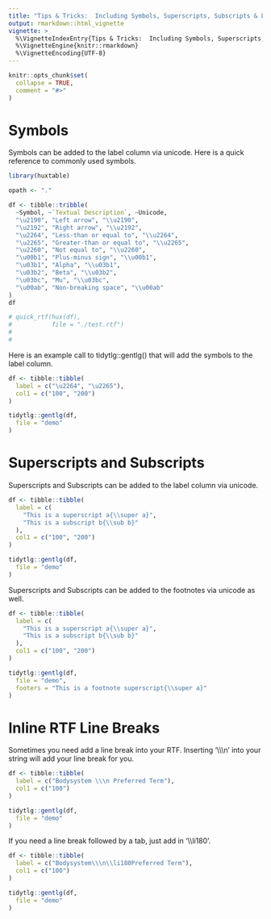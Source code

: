```yaml
---
title: "Tips & Tricks:  Including Symbols, Superscripts, Subscripts & Line Breaks"
output: rmarkdown::html_vignette
vignette: >
  %\VignetteIndexEntry{Tips & Tricks:  Including Symbols, Superscripts, Subscripts & Line Breaks}
  %\VignetteEngine{knitr::rmarkdown}
  %\VignetteEncoding{UTF-8}
---
```


```r
knitr::opts_chunk$set(
  collapse = TRUE,
  comment = "#>"
)
```

# Symbols

Symbols can be added to the label column via unicode.  Here is a quick reference to commonly used symbols.


```r
library(huxtable)

opath <- "."

df <- tibble::tribble(
  ~Symbol, ~`Textual Description`, ~Unicode,
  "\u2190", "Left arrow", "\\u2190",
  "\u2192", "Right arrow", "\\u2192",
  "\u2264", "Less-than or equal to", "\\u2264",
  "\u2265", "Greater-than or equal to", "\\u2265",
  "\u2260", "Not equal to", "\\u2260",
  "\u00b1", "Plus-minus sign", "\\u00b1",
  "\u03b1", "Alpha", "\\u03b1",
  "\u03b2", "Beta", "\\u03b2",
  "\u03bc", "Mu", "\\u03bc",
  "\u00ab", "Non-breaking space", "\\u00ab"
)
df

# quick_rtf(hux(df),
#           file = "./test.rtf")
#
#
```


Here is an example call to tidytlg::gentlg() that will add the symbols to the label column.


```r
df <- tibble::tibble(
  label = c("\u2264", "\u2265"),
  col1 = c("100", "200")
)

tidytlg::gentlg(df,
  file = "demo"
)
```


# Superscripts and Subscripts

Superscripts and Subscripts can be added to the label column via unicode.

```r
df <- tibble::tibble(
  label = c(
    "This is a superscript a{\\super a}",
    "This is a subscript b{\\sub b}"
  ),
  col1 = c("100", "200")
)

tidytlg::gentlg(df,
  file = "demo"
)
```


Superscripts and Subscripts can be added to the footnotes via unicode as well.

```r
df <- tibble::tibble(
  label = c(
    "This is a superscript a{\\super a}",
    "This is a subscript b{\\sub b}"
  ),
  col1 = c("100", "200")
)

tidytlg::gentlg(df,
  file = "demo",
  footers = "This is a footnote superscript{\\super a}"
)
```

# Inline RTF Line Breaks

Sometimes you need add a line break into your RTF.  Inserting '\\\\\\n' into your string will add your line break for you.


```r
df <- tibble::tibble(
  label = c("Bodysystem \\\n Preferred Term"),
  col1 = c("100")
)

tidytlg::gentlg(df,
  file = "demo"
)
```

If you need a line break followed by a tab, just add in '\\\\li180'.

```r
df <- tibble::tibble(
  label = c("Bodysystem\\\n\\li180Preferred Term"),
  col1 = c("100")
)

tidytlg::gentlg(df,
  file = "demo"
)
```
